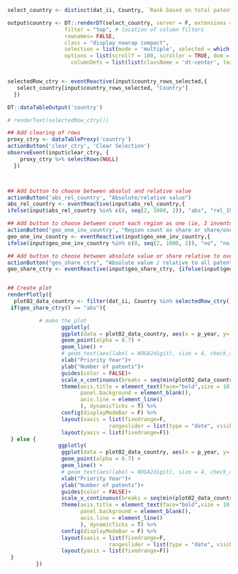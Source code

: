 ```r

select_country <- distinct(dat_ii, Country, `Rank based on total patents`)  %>% na.omit()

output$country <- DT::renderDT(select_country, server = F, extensions = 'Scroller',  
                  filter = "top", # location of column filters
                  rownames= FALSE,
                  class = "display nowrap compact", 
                  selection = list(mode = 'multiple', selected = which(select_country$Country %in% c("Germany", "Switzerland", "United States"))),
                  options = list(scrollY = 180, scroller = TRUE, dom = 't', scrollX= T,
         			columnDefs = list(list(className = 'dt-center', targets = 1))))


selectedRow_ctry <- eventReactive(input$country_rows_selected,{
   select_country[input$country_rows_selected, "Country"]
  })

DT::dataTableOutput('country')

# renderText(selectedRow_ctry())

## Add clearing of rows
proxy_ctry <- dataTableProxy('country')
actionButton('clear_ctry', 'Clear Selection')
observeEvent(input$clear_ctry, {
    proxy_ctry %>% selectRows(NULL)
  })



## Add button to choose between absolut and relative value
actionButton('abs_rel_country', "Absolute/relative value")
abs_rel_country <- eventReactive(input$abs_rel_country,{
ifelse(input$abs_rel_country %in% c(0, seq(2, 1000, 2)), "abs", "rel_1990")}, ignoreNULL = FALSE)

## Add button to choose between count each region as one (ie, 3 inventors in three regions, each region counts as one for this patent) or count the relative share of each region (ie, 3 inventors in three regions, each region counts as 1/3 for this patent) 
actionButton('geo_one_inv_country', "Region count as share or share/one")
geo_one_inv_country <- eventReactive(input$geo_one_inv_country,{
ifelse(input$geo_one_inv_country %in% c(0, seq(2, 1000, 2)), "no", "no_yes")}, ignoreNULL = FALSE)

## Add button to choose between absolute value or share relative to overall patents for a given year
actionButton("geo_share_ctry", "Absolute value / relative to all patents")
geo_share_ctry <- eventReactive(input$geo_share_ctry, {ifelse(input$geo_share_ctry %in% c(0, seq(2, 1000, 2)), "abs", "rel")}, ignoreNULL = FALSE)


## Create plot
renderPlotly({
  plot02_data_country <- filter(dat_ii, Country %in% selectedRow_ctry() & ipc_3 == "all" & abs_rel %in% abs_rel_country() & geo_one_inv %in% geo_one_inv_country())
 if(geo_share_ctry() == "abs"){

          # make the plot
                 ggplotly(
                 ggplot(data = plot02_data_country, aes(x = p_year, y= share_inv, color = Country, shape = ipc_3)) +
                 geom_point(alpha = 0.7) +
                 geom_line() +
                 # geom_text(aes(label = NOGA2digit), size = 4, check_overlap = FALSE, position = position_nudge(y = +0.1))+
                 xlab("Priority Year")+
                 ylab("Number of patents")+
                 guides(color = FALSE)+
                 scale_x_continuous(breaks = seq(min(plot02_data_country$p_year), max(plot02_data_country$p_year), by = 5)) +
                 theme(axis.title = element_text(face="bold",size = 10),
                       panel.background = element_blank(),
                       axis.line = element_line()
                       ), dynamicTicks = T) %>%
                 config(displayModeBar = F) %>%
                 layout(xaxis = list(fixedrange=F, 
                                rangeslider = list(type = "date", visible=T))) %>%
                 layout(yaxis = list(fixedrange=F)) 
 } else {
                ggplotly(
                 ggplot(data = plot02_data_country, aes(x = p_year, y= share_geo, color = Country, shape = ipc_3)) +
                 geom_point(alpha = 0.7) +
                 geom_line() +
                 # geom_text(aes(label = NOGA2digit), size = 4, check_overlap = FALSE, position = position_nudge(y = +0.1))+
                 xlab("Priority Year")+
                 ylab("Number of patents")+
                 guides(color = FALSE)+
                 scale_x_continuous(breaks = seq(min(plot02_data_country$p_year), max(plot02_data_country$p_year), by = 5)) +
                 theme(axis.title = element_text(face="bold",size = 10),
                       panel.background = element_blank(),
                       axis.line = element_line()
                       ), dynamicTicks = T) %>%
                 config(displayModeBar = F) %>%
                 layout(xaxis = list(fixedrange=F, 
                                rangeslider = list(type = "date", visible=T))) %>%
                 layout(yaxis = list(fixedrange=F)) 
 }
         })

        
```